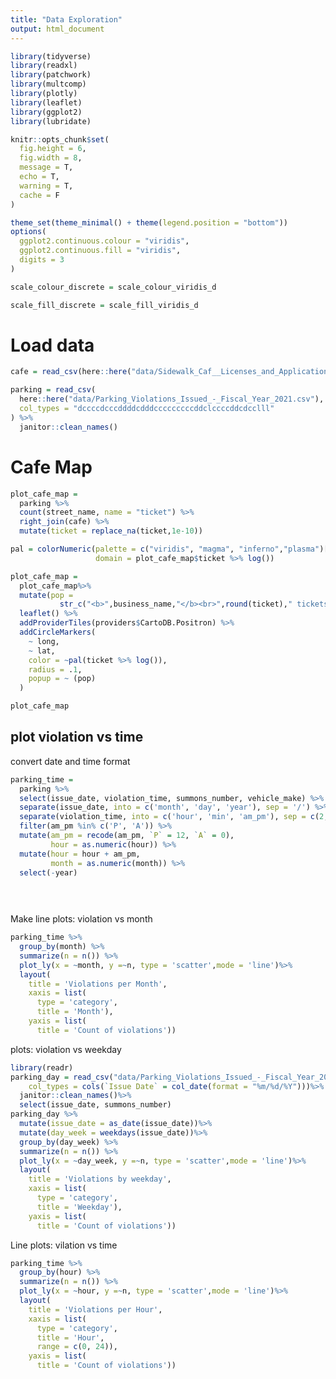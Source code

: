 ```yaml
---
title: "Data Exploration"
output: html_document
---
```


```r
library(tidyverse)
library(readxl)
library(patchwork)
library(multcomp)
library(plotly)
library(leaflet)
library(ggplot2)
library(lubridate)

knitr::opts_chunk$set(
  fig.height = 6,
  fig.width = 8,
  message = T,
  echo = T,
  warning = T,
  cache = F
)

theme_set(theme_minimal() + theme(legend.position = "bottom"))
options(
  ggplot2.continuous.colour = "viridis",
  ggplot2.continuous.fill = "viridis",
  digits = 3
)

scale_colour_discrete = scale_colour_viridis_d

scale_fill_discrete = scale_fill_viridis_d

```

# Load data
```r
cafe = read_csv(here::here("data/Sidewalk_Caf__Licenses_and_Applications_clean.csv"))

parking = read_csv(
  here::here("data/Parking_Violations_Issued_-_Fiscal_Year_2021.csv"),
  col_types = "dccccdcccddddcdddcccccccccddclccccddcdcclll"
) %>% 
  janitor::clean_names()
```

# Cafe Map
```r
plot_cafe_map =
  parking %>%
  count(street_name, name = "ticket") %>%
  right_join(cafe) %>%
  mutate(ticket = replace_na(ticket,1e-10))

pal = colorNumeric(palette = c("viridis", "magma", "inferno","plasma")[[4]],
                   domain = plot_cafe_map$ticket %>% log())

plot_cafe_map =
  plot_cafe_map%>%
  mutate(pop =
           str_c("<b>",business_name,"</b><br>",round(ticket)," tickets")) %>% 
  leaflet() %>%
  addProviderTiles(providers$CartoDB.Positron) %>%
  addCircleMarkers(
    ~ long,
    ~ lat,
    color = ~pal(ticket %>% log()),
    radius = .1,
    popup = ~ (pop)
  )

plot_cafe_map
```

## plot violation vs time

convert date and time format

```r
parking_time = 
  parking %>% 
  select(issue_date, violation_time, summons_number, vehicle_make) %>% 
  separate(issue_date, into = c('month', 'day', 'year'), sep = '/') %>% 
  separate(violation_time, into = c('hour', 'min', 'am_pm'), sep = c(2,4)) %>% 
  filter(am_pm %in% c('P', 'A')) %>% 
  mutate(am_pm = recode(am_pm, `P` = 12, `A` = 0),
         hour = as.numeric(hour)) %>% 
  mutate(hour = hour + am_pm,
         month = as.numeric(month)) %>% 
  select(-year) 
  

    
```

Make line plots: violation vs month

```r
parking_time %>% 
  group_by(month) %>% 
  summarize(n = n()) %>%
  plot_ly(x = ~month, y =~n, type = 'scatter',mode = 'line')%>%
  layout(
    title = 'Violations per Month',
    xaxis = list(
      type = 'category',
      title = 'Month'),
    yaxis = list(
      title = 'Count of violations'))
```

plots: violation vs weekday
```r
library(readr)
parking_day = read_csv("data/Parking_Violations_Issued_-_Fiscal_Year_2021.csv", 
    col_types = cols(`Issue Date` = col_date(format = "%m/%d/%Y")))%>%
  janitor::clean_names()%>%
  select(issue_date, summons_number)
parking_day %>% 
  mutate(issue_date = as_date(issue_date))%>%
  mutate(day_week = weekdays(issue_date))%>%
  group_by(day_week) %>% 
  summarize(n = n()) %>%
  plot_ly(x = ~day_week, y =~n, type = 'scatter',mode = 'line')%>%
  layout(
    title = 'Violations by weekday',
    xaxis = list(
      type = 'category',
      title = 'Weekday'),
    yaxis = list(
      title = 'Count of violations'))
```


Line plots: vilation vs time
```r
parking_time %>% 
  group_by(hour) %>% 
  summarize(n = n()) %>%
  plot_ly(x = ~hour, y =~n, type = 'scatter',mode = 'line')%>%
  layout(
    title = 'Violations per Hour',
    xaxis = list(
      type = 'category',
      title = 'Hour',
      range = c(0, 24)),
    yaxis = list(
      title = 'Count of violations'))
```






